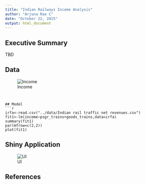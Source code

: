 ```yaml
---
title: "Indian Railways Income Analysis"
author: "Arjuna Rao C"
date: "October 22, 2015"
output: html_document
---
```

## Executive Summary
TBD


## Data

![Income](../figures/IRIncome.png)

```


## Model
```r
irfa<-read.csv("../data/Indian rail traffic net revenues.csv")
fit1<-lm(income~psgr_trains+goods_trains,data=irfa)
summary(fit1)
par(mfrow=c(2,2))
plot(fit1)
```

## Shiny Application
![UI](../DDP_Project/ind.png)

## References
